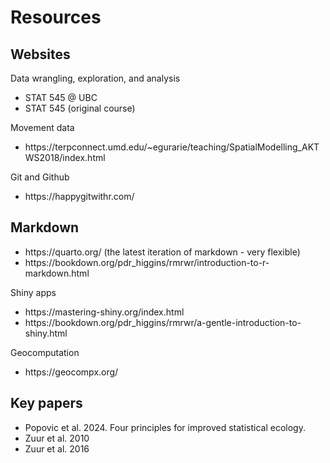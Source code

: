 # Resources

## Websites

Data wrangling, exploration, and analysis

- STAT 545 @ UBC 
- STAT 545 (original course)

Movement data

- https://terpconnect.umd.edu/~egurarie/teaching/SpatialModelling_AKTWS2018/index.html 

Git and Github

- https://happygitwithr.com/ 

Markdown
- 
- https://quarto.org/ (the latest iteration of markdown - very flexible)
- https://bookdown.org/pdr_higgins/rmrwr/introduction-to-r-markdown.html 

Shiny apps

- https://mastering-shiny.org/index.html
- https://bookdown.org/pdr_higgins/rmrwr/a-gentle-introduction-to-shiny.html

Geocomputation

- https://geocompx.org/ 

## Key papers

- Popovic et al. 2024. Four principles for improved statistical ecology.
- Zuur et al. 2010
- Zuur et al. 2016
